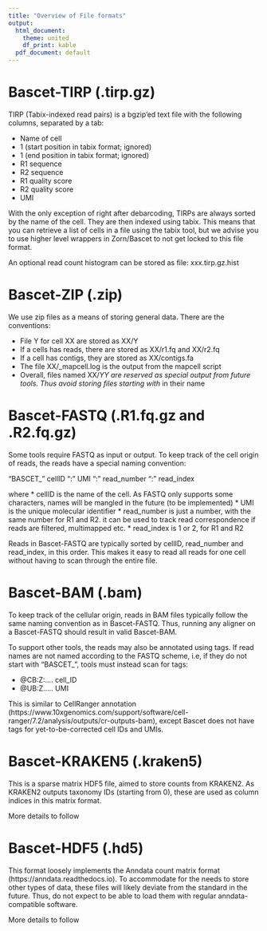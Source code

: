 ```yaml
---
title: "Overview of File formats"
output:
  html_document:
    theme: united
    df_print: kable
  pdf_document: default
---
```



# Bascet-TIRP (.tirp.gz)

TIRP (Tabix-indexed read pairs) is a bgzip'ed text file with the following
columns, separated by a tab:

* Name of cell
* 1 (start position in tabix format; ignored)
* 1 (end position in tabix format; ignored)
* R1 sequence
* R2 sequence
* R1 quality score
* R2 quality score
* UMI

With the only exception of right after debarcoding, TIRPs are always sorted by
the name of the cell. They are then indexed using tabix. This means that you can
retrieve a list of cells in a file using the tabix tool, but we advise you to
use higher level wrappers in Zorn/Bascet to not get locked to this file format.

An optional read count histogram can be stored as file: xxx.tirp.gz.hist

# Bascet-ZIP (.zip)

We use zip files as a means of storing general data. There are the conventions:

* File Y for cell XX are stored as XX/Y
* If a cells has reads, there are stored as XX/r1.fq and XX/r2.fq
* If a cell has contigs, they are stored as XX/contigs.fa
* The file XX/_mapcell.log is the output from the mapcell script
* Overall, files named XX/_YY are reserved as special output from future tools. Thus avoid storing files starting with _ in their name


# Bascet-FASTQ (.R1.fq.gz and .R2.fq.gz)

Some tools require FASTQ as input or output. To keep track of the cell origin of reads,
the reads have a special naming convention:

"BASCET_" cellID ":" UMI ":" read_number ":" read_index 

where
* cellID is the name of the cell. As FASTQ only supports some characters, names will be mangled in the future (to be implemented)
* UMI is the unique molecular identifier
* read_number is just a number, with the same number for R1 and R2. it can be used to track read correspondence if reads are filtered, multimapped etc.
* read_index is 1 or 2, for R1 and R2

Reads in Bascet-FASTQ are typically sorted by cellID, read_number and read_index,
in this order. This makes it easy to read all reads for one cell without having to
scan through the entire file.

# Bascet-BAM (.bam)

To keep track of the cellular origin, reads in BAM files typically follow the
same naming convention as in Bascet-FASTQ. Thus, running any aligner on a
Bascet-FASTQ should result in valid Bascet-BAM.

To support other tools, the reads may also be annotated using tags. If read names
are not named according to the FASTQ scheme, i.e, if they do not start with "BASCET_",
tools must instead scan for tags:

* @CB:Z:.... cell_ID
* @UB:Z..... UMI

This is similar to CellRanger annotation (https://www.10xgenomics.com/support/software/cell-ranger/7.2/analysis/outputs/cr-outputs-bam),
except Bascet does not have tags for yet-to-be-corrected cell IDs and UMIs.


# Bascet-KRAKEN5 (.kraken5)

This is a sparse matrix HDF5 file, aimed to store counts from KRAKEN2.
As KRAKEN2 outputs taxonomy IDs (starting from 0), these are used as column indices
in this matrix format.

More details to follow



# Bascet-HDF5 (.hd5)

This format loosely implements the Anndata count matrix format (https://anndata.readthedocs.io).
To accommodate for the needs to store other types of data, these files will likely
deviate from the standard in the future. Thus, do not expect to be able to load
them with regular anndata-compatible software.

More details to follow
